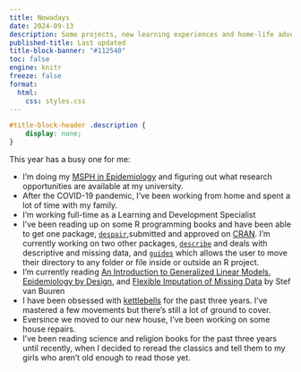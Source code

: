 ```yaml
---
title: Nowadays
date: 2024-09-13
description: Some projects, new learning experiences and home-life adventures
published-title: Last updated
title-block-banner: "#112540"
toc: false
engine: knitr
freeze: false
format:
  html:
    css: styles.css
---
```


```css
#title-block-header .description {
    display: none;
}
```

This year has  a busy one for me:

-   I'm doing my [MSPH in Epidemiology](https://www.liberty.edu/residential/health-sciences/masters/public-health/msph-epidemiology/) and figuring out what research opportunities are available at my university.
-   After the COVID-19 pandemic, I've been working from home and spent a lot of time with my family.
-   I'm working full-time as a Learning and Development Specialist
- I've been reading up on some R programming books and have been able to get one package, [`despair`](https://despair.jpmonteagudo.com/),submitted and approved on [CRAN](https://cran.rstudio.com/web/packages/despair/). I'm currently working on two other packages, [`describe`](https://github.com/jpmonteagudo28/describe) and deals with descriptive and missing data, and [`guides`](https://github.com/jpmonteagudo28/guide) which allows the user to move their directory to any folder or file inside or outside an R project. 
-   I'm currently reading [An Introduction to Generalized Linear Models](https://www.amazon.com/Introduction-Generalized-Quantitative-Applications-Sciences/dp/0761920846), [Epidemiology by Design](https://www.amazon.com/Epidemiology-Design-Causal-Approach-Sciences/dp/0190665769/ref=sr_1_1?crid=37D1MFY4ZYRFD&dib=eyJ2IjoiMSJ9.fp2pEVeyeMmyBFLhIW5VSW9CzPu1S0FkGjfJHrJDjZy_ACkSPNsO60-zaCgmnPfrUB8qpRHyk-Q8GgFEpceTXoskJ3GK3OGRB_PdoXfZa5PDt63f2zjg5HU6D577Z97e1bS5EN-98q6bdeNDiLXfIUbR2U-tyCeTSbFgFqmvRzyju5EEMHTaKg2rqAiHEyhPZ1DFveF1_QhrNNpyh8i-lHIaIkWQKhFvgYcSDpd6LeI.DkuBhEE02xpe1FTDbs1fdSJN5tvV3OBf5v6fKVwf6UU&dib_tag=se&keywords=epidemiology+by+design&qid=1726253555&s=books&sprefix=epidemiology+by+desing%2Cstripbooks%2C84&sr=1-1), and [Flexible Imputation of Missing Data](https://stefvanbuuren.name/fimd/) by Stef van Buuren
-   I have been obsessed with [kettlebells](https://www.roguefitness.com/conditioning/strength-equipment/kettlebells?gad_source=1&gclid=CjwKCAiArfauBhApEiwAeoB7qGKW1QZiYRoVee6Ak1xK2fM9izidlnV-h8GoWOpbN58oTeEv43dAFxoC_iYQAvD_BwE) for the past three years. I've mastered a few movements but there's still a lot of ground to cover.
-   Eversince we moved to our new house, I've been working on some house repairs.
-   I've been reading science and religion books for the past three years until recently, when I decided to reread the classics and tell them to my girls who aren't old enough to read those yet.
